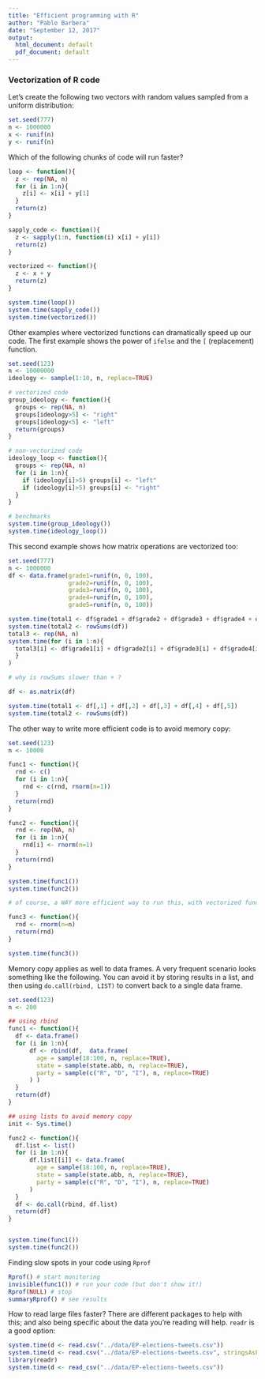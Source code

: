```yaml
---
title: "Efficient programming with R"
author: "Pablo Barbera"
date: "September 12, 2017"
output:
  html_document: default
  pdf_document: default
---
```


### Vectorization of R code

Let's create the following two vectors with random values sampled from a uniform distribution:

```r
set.seed(777)
n <- 1000000
x <- runif(n)
y <- runif(n)
```

Which of the following chunks of code will run faster?

```r
loop <- function(){
  z <- rep(NA, n)
  for (i in 1:n){
    z[i] <- x[i] + y[1]
  }
  return(z)
}
```

```r
sapply_code <- function(){
  z <- sapply(1:n, function(i) x[i] + y[i])
  return(z)
}
```

```r
vectorized <- function(){
  z <- x + y
  return(z)
}

```


```r
system.time(loop())
system.time(sapply_code())
system.time(vectorized())
```


Other examples where vectorized functions can dramatically speed up our code. The first example shows the power of `ifelse` and the `[` (replacement) function.

```r
set.seed(123)
n <- 10000000
ideology <- sample(1:10, n, replace=TRUE)

# vectorized code
group_ideology <- function(){
  groups <- rep(NA, n)
  groups[ideology>5] <- "right"
  groups[ideology<5] <- "left"
  return(groups)
}

# non-vectorized code
ideology_loop <- function(){
  groups <- rep(NA, n)
  for (i in 1:n){
    if (ideology[i]>5) groups[i] <- "left"
    if (ideology[i]>5) groups[i] <- "right"
  }
}

# benchmarks
system.time(group_ideology())
system.time(ideology_loop())
```

This second example shows how matrix operations are vectorized too:

```r
set.seed(777)
n <- 1000000
df <- data.frame(grade1=runif(n, 0, 100),
                 grade2=runif(n, 0, 100),
                 grade3=runif(n, 0, 100),
                 grade4=runif(n, 0, 100),
                 grade5=runif(n, 0, 100))

system.time(total1 <- df$grade1 + df$grade2 + df$grade3 + df$grade4 + df$grade5)
system.time(total2 <- rowSums(df))
total3 <- rep(NA, n)
system.time(for (i in 1:n){
  total3[i] <- df$grade1[i] + df$grade2[i] + df$grade3[i] + df$grade4[i] + df$grade5[i]
  }
)

# why is rowSums slower than + ?

df <- as.matrix(df)

system.time(total1 <- df[,1] + df[,2] + df[,3] + df[,4] + df[,5])
system.time(total2 <- rowSums(df))
```


The other way to write more efficient code is to avoid memory copy:


```r
set.seed(123)
n <- 10000

func1 <- function(){
  rnd <- c()
  for (i in 1:n){
    rnd <- c(rnd, rnorm(n=1))
  }
  return(rnd)
}

func2 <- function(){
  rnd <- rep(NA, n)
  for (i in 1:n){
    rnd[i] <- rnorm(n=1)
  }
  return(rnd)
}

system.time(func1())
system.time(func2())

# of course, a WAY more efficient way to run this, with vectorized function...

func3 <- function(){
  rnd <- rnorm(n=n)
  return(rnd)
}

system.time(func3())

```

Memory copy applies as well to data frames. A very frequent scenario looks something like the following. You can avoid it by storing results in a list, and then using `do.call(rbind, LIST)` to convert back to a single data frame.


```r
set.seed(123)
n <- 200

## using rbind
func1 <- function(){
  df <- data.frame()
  for (i in 1:n){
      df <- rbind(df,  data.frame(
        age = sample(18:100, n, replace=TRUE),
        state = sample(state.abb, n, replace=TRUE),
        party = sample(c("R", "D", "I"), n, replace=TRUE)
      ) )
  }
  return(df)
}

## using lists to avoid memory copy
init <- Sys.time()

func2 <- function(){
  df.list <- list()
  for (i in 1:n){
      df.list[[i]] <- data.frame(
        age = sample(18:100, n, replace=TRUE),
        state = sample(state.abb, n, replace=TRUE),
        party = sample(c("R", "D", "I"), n, replace=TRUE)
      )
  }
  df <- do.call(rbind, df.list)
  return(df)
}


system.time(func1())
system.time(func2())
```

Finding slow spots in your code using `Rprof`

```r
Rprof() # start monitoring
invisible(func1()) # run your code (but don't show it!)
Rprof(NULL) # stop
summaryRprof() # see results

```

How to read large files faster? There are different packages to help with this; and also being specific about the data you're reading will help. `readr` is a good option:

```r

system.time(d <- read.csv("../data/EP-elections-tweets.csv"))
system.time(d <- read.csv("../data/EP-elections-tweets.csv", stringsAsFactors=F))
library(readr)
system.time(d <- read_csv("../data/EP-elections-tweets.csv"))

```

